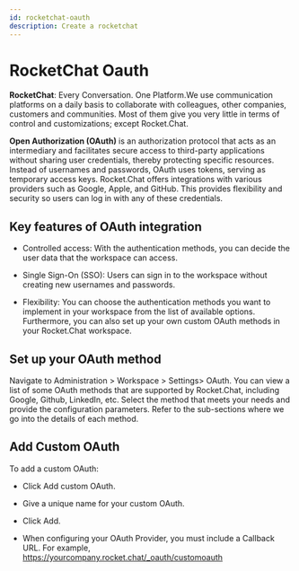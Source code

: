```yaml
---
id: rocketchat-oauth
description: Create a rocketchat
---
```


# RocketChat Oauth

**RocketChat**: Every Conversation. One Platform.We use communication platforms on a daily basis to collaborate with colleagues, other companies, customers and communities. Most of them give you very little in terms of control and customizations; except Rocket.Chat.

**Open Authorization (OAuth)** is an authorization protocol that acts as an intermediary and facilitates secure access to third-party applications without sharing user credentials, thereby protecting specific resources. Instead of usernames and passwords, OAuth uses tokens, serving as temporary access keys. Rocket.Chat offers integrations with various providers such as Google, Apple, and GitHub. This provides flexibility and security so users can log in with any of these credentials.

## Key features of OAuth integration

- Controlled access: With the authentication methods, you can decide the user data that the workspace can access.

- Single Sign-On (SSO): Users can sign in to the workspace without creating new usernames and passwords.

- Flexibility: You can choose the authentication methods you want to implement in your workspace from the list of available options. Furthermore, you can also set up your own custom OAuth methods in your Rocket.Chat workspace.

## Set up your OAuth method
Navigate to Administration > Workspace > Settings> OAuth. You can view a list of some OAuth methods that are supported by Rocket.Chat, including Google, Github, LinkedIn, etc. Select the method that meets your needs and provide the configuration parameters. Refer to the sub-sections where we go into the details of each method.

## Add Custom OAuth
To add a custom OAuth:

- Click Add custom OAuth.

- Give a unique name for your custom OAuth.

- Click Add.

- When configuring your OAuth Provider, you must include a Callback URL. For example, https://yourcompany.rocket.chat/_oauth/customoauth
